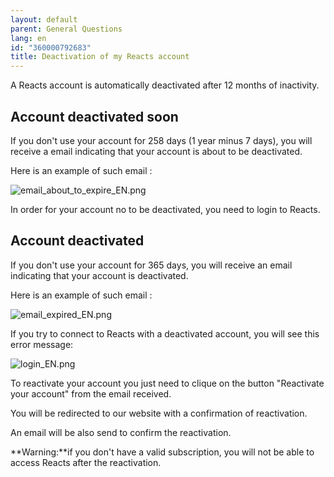 ```yaml
---
layout: default
parent: General Questions
lang: en
id: "360000792683"
title: Deactivation of my Reacts account
---
```

A Reacts account is automatically deactivated after 12 months of inactivity.

Account deactivated soon
------------------------

If you don't use your account for 258 days (1 year minus 7 days), you will receive a email indicating that your account is about to be deactivated.

Here is an example of such email :

![email_about_to_expire_EN.png](@assets/attachments/email_about_to_expire_EN.png)

In order for your account no to be deactivated, you need to login to Reacts.

Account deactivated
-------------------

If you don't use your account for 365 days, you will receive an email indicating that your account is deactivated.

Here is an example of such email :

![email_expired_EN.png](@assets/attachments/email_expired_EN.png)

If you try to connect to Reacts with a deactivated account, you will see this error message:

![login_EN.png](@assets/attachments/login_EN.png)

To reactivate your account you just need to clique on the button "Reactivate your account" from the email received.

You will be redirected to our website with a confirmation of reactivation.

An email will be also send to confirm the reactivation.

**Warning:**if you don't have a valid subscription, you will not be able to access Reacts after the reactivation.


